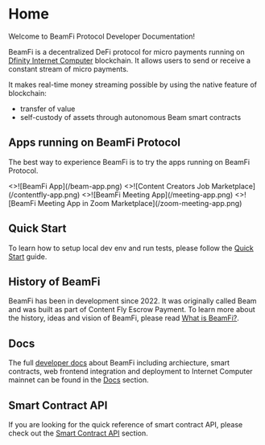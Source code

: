 # Home

Welcome to BeamFi Protocol Developer Documentation!

BeamFi is a decentralized DeFi protocol for micro payments running on [Dfinity Internet Computer](https://internetcomputer.org) blockchain.
It allows users to send or receive a constant stream of micro payments.

It makes real-time money streaming possible by using the native feature of blockchain:

- transfer of value
- self-custody of assets through autonomous Beam smart contracts

## Apps running on BeamFi Protocol


The best way to experience BeamFi is to try the apps running on BeamFi Protocol.

<Cards num={2}>
  <Card
    image
    arrow
    title="BeamFi App"
    href="https://beamfi.app/getpaid"
    target="new"
  >
    <>![BeamFi App](/beam-app.png)</>
  </Card>
  <Card
    image
    arrow
    title="Content Fly App"
    href="https://main.contentfly.app/creators.html"
    target="new"
  >
    <>![Content Creators Job Marketplace](/contentfly-app.png)</>
  </Card>
  <Card
    image
    arrow
    title="BeamFi Meeting App"
    href="https://beamfi.app/newmeeting"
    target="new"
  >
    <>![BeamFi Meeting App](/meeting-app.png)</>
  </Card>
  <Card
    image
    arrow
    title="BeamFi Meeting App in Zoom Marketplace"
    href="https://marketplace.zoom.us/apps/sjH1I9WvT4O7Si2R61bbSg"
    target="new"
  >
    <>![BeamFi Meeting App in Zoom Marketplace](/zoom-meeting-app.png)</>
  </Card>
</Cards>

## Quick Start

To learn how to setup local dev env and run tests, please follow the [Quick Start](/docs/gettingstarted/quickstart) guide.

## History of BeamFi

BeamFi has been in development since 2022. It was originally called Beam and was built as part of Content Fly Escrow Payment.
To learn more about the history, ideas and vision of BeamFi, please read [What is BeamFi?](/whatis/features).

## Docs

The full [developer docs](/docs/architecture/overview) about BeamFi including archiecture, smart contracts, web frontend integration and deployment to Internet Computer mainnet can be found in the [Docs](/docs/architecture/overview) section.

## Smart Contract API

If you are looking for the quick reference of smart contract API, please check out the [Smart Contract API](/apidoc/beamout) section.
